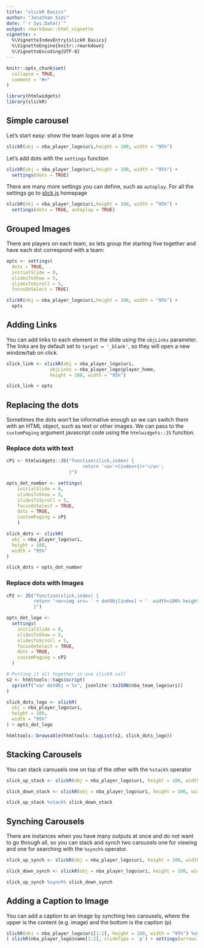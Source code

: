 ---
title: "slickR Basics"
author: "Jonathan Sidi"
date: "`r Sys.Date()`"
output: rmarkdown::html_vignette
vignette: >
  %\VignetteIndexEntry{slickR Basics}
  %\VignetteEngine{knitr::rmarkdown}
  %\VignetteEncoding{UTF-8}
---

```{r setup, include = FALSE}
knitr::opts_chunk$set(
  collapse = TRUE,
  comment = "#>"
)
```


```{r}
library(htmlwidgets)
library(slickR)
```

## Simple carousel
Let's start easy: show the team logos one at a time

```{r}

slickR(obj = nba_player_logo$uri,height = 100, width = "95%")

```

Let's add dots with the `settings` function

```{r}

slickR(obj = nba_player_logo$uri,height = 100, width = "95%") + 
  settings(dots = TRUE)

```

There are many more settings you can define, such as `autoplay`. For all the settings go to [slick.js](http://kenwheeler.github.io/slick/) homepage

```{r}

slickR(obj = nba_player_logo$uri,height = 100, width = "95%") + 
  settings(dots = TRUE, autoplay = TRUE)

```

## Grouped Images

There are players on each team, so lets group the starting five together and have each dot correspond with a team:

```{r}

opts <- settings(
  dots = TRUE,
  initialSlide = 0,
  slidesToShow = 5, 
  slidesToScroll = 5, 
  focusOnSelect = TRUE)

slickR(obj = nba_player_logo$uri,height = 100, width = "95%") + 
  opts

```

## Adding Links

You can add links to each element in the slide using the `objLinks` parameter. The links are by default set to `target = '_blank'`, so they will open a new window/tab on click.

```{r}

slick_link <- slickR(obj = nba_player_logo$uri,
                objLinks = nba_player_logo$player_home,
                height = 100, width = "95%") 

slick_link + opts
```

## Replacing the dots

Sometimes the dots won't be informative enough so we can switch them with an HTML object, such as text or other images. We can pass to the `customPaging` argument javascript code using the `htmlwidgets::JS` function. 

### Replace dots with text

```{r}

cP1 <- htmlwidgets::JS("function(slick,index) {
                            return '<a>'+(index+1)+'</a>';
                       }")

opts_dot_number <- settings(
    initialSlide = 0,
    slidesToShow = 5,
    slidesToScroll = 5,
    focusOnSelect = TRUE,
    dots = TRUE,
    customPaging = cP1
    )

slick_dots <- slickR(
  obj = nba_player_logo$uri,
  height = 100,
  width = "95%"
)

slick_dots + opts_dot_number

```

### Replace dots with Images

```{r}

cP2 <- JS("function(slick,index) {
          return '<a><img src= ' + dotObj[index] + '  width=100% height=100%></a>';
          }")

opts_dot_logo <- 
  settings(
    initialSlide = 0,
    slidesToShow = 5,
    slidesToScroll = 5,
    focusOnSelect = TRUE,
    dots = TRUE,
    customPaging = cP2
  )

# Putting it all together in one slickR call
s2 <- htmltools::tags$script(
  sprintf("var dotObj = %s", jsonlite::toJSON(nba_team_logo$uri))
)

slick_dots_logo <- slickR(
  obj = nba_player_logo$uri,
  height = 100,
  width = "95%"
) + opts_dot_logo

htmltools::browsable(htmltools::tagList(s2, slick_dots_logo))
```

## Stacking Carousels

You can stack carousels one on top of the other with the `%stack%` operator

```{r}

slick_up_stack <- slickR(obj = nba_player_logo$uri, height = 100, width = "95%")

slick_down_stack <- slickR(obj = nba_player_logo$uri, height = 100, width = "95%")

slick_up_stack %stack% slick_down_stack

```

## Synching Carousels

There are instances when you have many outputs at once and do not want to go through all, so you can stack and synch two carousels one for viewing and one for searching with the `%synch%` operator.

```{r}
slick_up_synch <- slickR(obj = nba_player_logo$uri, height = 100, width = "95%")

slick_down_synch <- slickR(obj = nba_player_logo$uri, height = 100, width = "95%")

slick_up_synch %synch% slick_down_synch

```

## Adding a Caption to Image

You can add a caption to an image by synching two carousels, where the upper is the content (e.g. image) and the bottom is the caption (p)

```{r}

slickR(obj = nba_player_logo$uri[1:2], height = 100, width = "95%") %synch%
( slickR(nba_player_logo$name[1:2], slideType = 'p') + settings(arrows = FALSE) )


```
